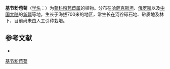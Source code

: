 {{Speciesbox
| name = 基节粉苞菊
| status = 
| status_system = 
| image = 
| genus = Chondrilla
| species = rouillieri
| authority = Kar. et Kir.
}}

'''基节粉苞菊'''（[[学名|学名]]：{{lang|la|''Chondrilla rouillieri''}}）为[[菊科|菊科]][[粉苞苣属|粉苞苣属]]的植物。分布在[[哈萨克斯坦|哈萨克斯坦]]、[[俄罗斯|俄罗斯]]以及[[中国大陆|中国大陆]]的[[新疆|新疆]]等地，生长于海拔700米的地区，常生长在河谷砾石地、砂质地及林下，目前尚未由人工引种栽培。

== 参考文献 ==
<div class="references-small">
* {{cite web| url =http://www.bioinfo.cn/db05/KmzwSpecies.php?action=view&id=4566| title =基节粉苞菊| work =《中国高等植物数据库全库》| publisher =中国科学院微生物研究所| author =昆明植物研究所| accessdate =2009-02-25| deadurl =yes| archiveurl =https://web.archive.org/web/20160305010759/http://www.bioinfo.cn/db05/KmzwSpecies.php?action=view&id=4566| archivedate =2016-03-05}}
</div>
{{Taxonbar|from=Q10930389}}

[[Category:粉苞苣属|基节粉苞菊]]


{{植物小作品}}